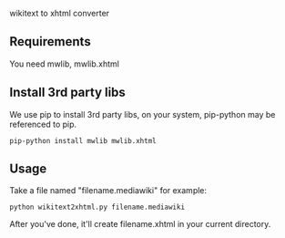 wikitext to xhtml converter

== Requirements ==

You need mwlib, mwlib.xhtml

== Install 3rd party libs ==

We use pip to install 3rd party libs, on your system, pip-python may be referenced to pip.

 pip-python install mwlib mwlib.xhtml

== Usage ==

Take a file named "filename.mediawiki" for example:

 python wikitext2xhtml.py filename.mediawiki

After you've done, it'll create filename.xhtml in your current directory.

